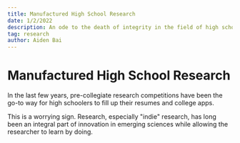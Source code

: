 ```yaml
---
title: Manufactured High School Research
date: 1/2/2022
description: An ode to the death of integrity in the field of high school research.
tag: research
author: Aiden Bai
---
```



<Head>
  <meta name="og:title" content="On Manufactured High School Research" />
  <meta
    name="og:description"
    content={`An ode to the death of the integrity of high school research`}
  />
  <link rel="icon" type="image/png" href="/favicon.png" />
  <title>Manufactured High School Research</title>
</Head>

# Manufactured High School Research

In the last few years, pre-collegiate research competitions have been the go-to way for high schoolers to fill up their resumes and college apps.

This is a worrying sign. Research, especially "indie" research, has long been an integral part of innovation in emerging sciences while allowing the researcher to learn by doing.
